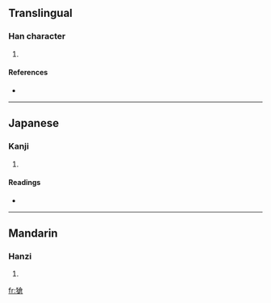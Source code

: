 ==Translingual==

===Han character===
{{Han char|rn=94|rad=犬|as=10|sn=13|four=4826<sub>7</sub>|canj=大竹人戈口 (KHOIR)}}

# {{defn|Han|sort=犬10}}

====References====
* {{Han ref|kx=0717.111|hdz=21363.100|uh=734A|ud=29514|bh=DEAF|bd=57007}}

----

==Japanese==

===Kanji===
{{ja-kanji|grade=|rs=犬10}}

# {{defn|Japanese|sort=犬10}}

====Readings====
* {{ja-readings|on=[[そう]] (sō)|kun=|nanori=}}

----

==Mandarin==

===Hanzi===
{{cmn-hanzi|pin=[[chuàng]] ([[chuang4]])|wg=ch'uang<sup>4</sup>}}

# {{defn|Mandarin|sort=犬10}}

[[fr:獊]]